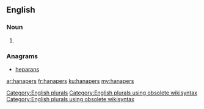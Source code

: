 ==English==

===Noun===
{{head|en}}

# {{plural of|hanaper}}

===Anagrams===
* [[heparans#English|heparans]]

[[Category:English plurals]][[Category:English plurals using obsolete wikisyntax]][[Category:English plurals using obsolete wikisyntax]]

[[ar:hanapers]]
[[fr:hanapers]]
[[ku:hanapers]]
[[my:hanapers]]